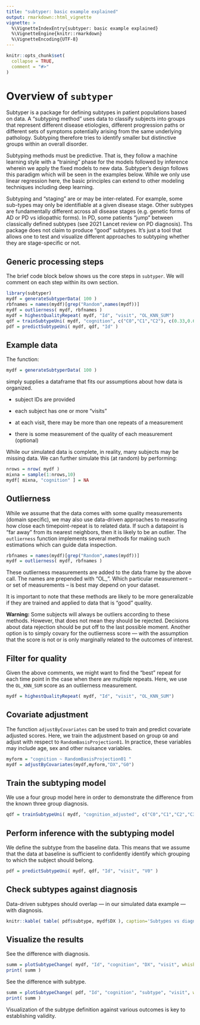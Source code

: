 ```yaml
---
title: "subtyper: basic example explained"
output: rmarkdown::html_vignette
vignette: >
  %\VignetteIndexEntry{subtyper: basic example explained}
  %\VignetteEngine{knitr::rmarkdown}
  %\VignetteEncoding{UTF-8}
---
```


```r
knitr::opts_chunk$set(
  collapse = TRUE,
  comment = "#>"
)
```

# Overview of `subtyper`

Subtyper is a package for defining subtypes in patient populations based on data.
A "subtyping method" uses data to classify subjects into groups that represent
different disease etiologies, different progression paths or different sets of
symptoms potentially arising from the same underlying pathology.  Subtyping
therefore tries to identify smaller but distinctive groups within an overall
disorder.

Subtyping methods must be predictive.  That is, they follow a machine learning
style with a "training" phase for the models followed by inference wherein we
apply the fixed models to new data.  Subtyper's design follows this paradigm
which will be seen in the examples below.  While we only use linear regression
here, the basic principles can extend to other modeling techniques including
deep learning.

Subtyping and "staging" are or may be inter-related.  For example, some sub-types
may only be identifiable at a given disease stage.  Other subtypes are fundamentally
different across all disease stages (e.g. genetic forms of AD or PD vs idiopathic forms).
In PD, some patients "jump" between classically defined subtypes (see 2021 Lancet
  review on PD diagnosis).
Ths package does not claim to produce "good" subtypes.  It's just a tool that
allows one to test and visualize different approaches to subtyping whether they
are stage-specific or not.

## Generic processing steps

The brief code block below shows us the core steps in `subtyper`.  We will
comment on each step within its own section.

```r
library(subtyper)
mydf = generateSubtyperData( 100 )
rbfnames = names(mydf)[grep("Random",names(mydf))]
mydf = outlierness( mydf, rbfnames )
mydf = highestQualityRepeat( mydf, "Id", "visit", "OL_KNN_SUM")
qdf = trainSubtypeUni( mydf, "cognition", c("C0","C1","C2"), c(0.33,0.66) )
pdf = predictSubtypeUni( mydf, qdf, "Id" )
```

## Example data

The function:

```r
mydf = generateSubtyperData( 100 )
```

simply supplies a dataframe that fits our assumptions about how data is organized.

* subject IDs are provided

* each subject has one or more "visits"

* at each visit, there may be more than one repeats of a measurement

* there is some measurement of the quality of each measurement (optional)

While our simulated data is complete, in reality,
many subjects may be missing data.   We can further simulate this  (at random) by
performing:

```r
nrows = nrow( mydf )
mixna = sample(1:nrows,10)
mydf[ mixna, "cognition" ] = NA
```

## Outlierness

While we assume that the data comes with some quality measurements (domain specific),
we may also use data-driven approaches to measuring how close each timepoint-repeat
is to related data.  If such a datapoint is "far away" from its nearest neighbors,
then it is likely to be an outlier.  The `outlierness` function implements
several methods for making such estimations which can guide data inspection.

```r
rbfnames = names(mydf)[grep("Random",names(mydf))]
mydf = outlierness( mydf, rbfnames )
```

These outlierness measurements are added to the data frame by the above call.
The names are prepended with "OL_".  Which particular measurement -- or set of
measurements -- is best may depend on your dataset.

It is important to note that these methods are likely to be more generalizable
if they are trained and applied to data that is "good" quality.

**Warning:** Some subjects will always be outliers according to these methods.
However, that does not mean they should be rejected.  Decisions about data
rejection should be put off to the last possible moment.  Another option is to
simply covary for the outlierness score --- with the assumption that the score
is not or is only marginally related to the outcomes of interest.

## Filter for quality

Given the above comments, we might want to find the "best" repeat for each
time point in the case when there are multiple repeats.  Here, we use the
`OL_KNN_SUM` score as an outlierness measurement.

```r
mydf = highestQualityRepeat( mydf, "Id", "visit", "OL_KNN_SUM")
```


## Covariate adjustment

The function `adjustByCovariates` can be used to train and predict
covariate adjusted scores.  Here, we train the adjustment based on group `G0`
and adjust with respect to `RandomBasisProjection01`.  In practice, these
variables may include age, sex and other nuisance variables.

```r
myform = "cognition ~ RandomBasisProjection01 "
mydf = adjustByCovariates(mydf,myform,"DX","G0")
```

## Train the subtyping model

We use a four group model here in order to demonstrate the
difference from the known three group diagnosis.

```r
qdf = trainSubtypeUni( mydf, "cognition_adjusted", c("C0","C1","C2","C3"), c(0.25,0.5, 0.75) )
```

## Perform inference with the subtyping model

We define the subtype from the baseline data.  This means that we assume that the
data at baseline is sufficient to confidently identify which grouping to which
the subject should belong.

```r
pdf = predictSubtypeUni( mydf, qdf, "Id", "visit", "V0" )
```

## Check subtypes against diagnosis

Data-driven subtypes should overlap --- in our simulated data example --- with diagnosis.

```r
knitr::kable( table( pdf$subtype, mydf$DX ), caption='Subtypes vs diagnosis: By design, these categories are very similar.', table.attr = "style='width:60%;'")
```

## Visualize the results

See the difference with diagnosis.

```r
summ = plotSubtypeChange( mydf, "Id", "cognition", "DX", "visit", whiskervar='se'  )
print( summ )
```
See the difference with subtype.

```r
summ = plotSubtypeChange( pdf, "Id", "cognition", "subtype", "visit", whiskervar='se' )
print( summ )
```

Visualization of the subtype definition against various outcomes is key to
establishing validity.
